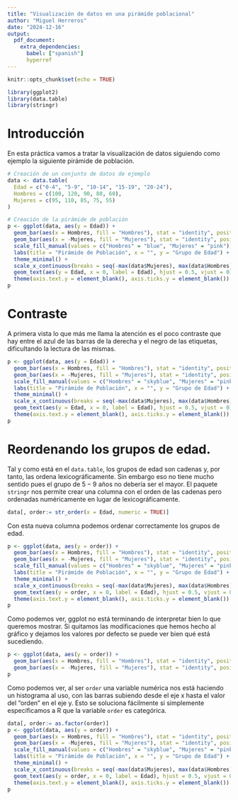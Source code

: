 ```yaml
---
title: "Visualización de datos en una pirámide poblacional"
author: "Miguel Herreros"
date: "2024-12-16"
output: 
  pdf_document:
    extra_dependencies:
      babel: ["spanish"]
      hyperref
---
```


```r
knitr::opts_chunk$set(echo = TRUE)
```

```r
library(ggplot2)
library(data.table)
library(stringr)
```

\maketitle

\tableofcontents

# Introducción

En esta práctica vamos a tratar la visualización de datos siguiendo como ejemplo la siguiente pirámide de población.

```r
# Creación de un conjunto de datos de ejemplo
data <- data.table(
  Edad = c("0-4", "5-9", "10-14", "15-19", "20-24"),
  Hombres = c(100, 120, 90, 80, 60),
  Mujeres = c(95, 110, 85, 75, 55)
)

# Creación de la pirámide de población
p <- ggplot(data, aes(y = Edad)) +
  geom_bar(aes(x = Hombres, fill = "Hombres"), stat = "identity", position = "identity") +
  geom_bar(aes(x = -Mujeres, fill = "Mujeres"), stat = "identity", position = "identity") +
  scale_fill_manual(values = c("Hombres" = "blue", "Mujeres" = "pink")) +
  labs(title = "Pirámide de Población", x = "", y = "Grupo de Edad") +
  theme_minimal() +
  scale_x_continuous(breaks = seq(-max(data$Mujeres), max(data$Hombres), by = 20), labels = abs(seq(-max(data$Mujeres), max(data$Hombres), by = 20))) +
  geom_text(aes(y = Edad, x = 0, label = Edad), hjust = 0.5, vjust = 0) +
  theme(axis.text.y = element_blank(), axis.ticks.y = element_blank())
p
```

# Contraste

A primera vista lo que más me llama la atención es el poco contraste que hay entre el azul de las barras de la derecha y el negro de las etiquetas, dificultando la lectura de las mismas.

```r
p <- ggplot(data, aes(y = Edad)) +
  geom_bar(aes(x = Hombres, fill = "Hombres"), stat = "identity", position = "identity") +
  geom_bar(aes(x = -Mujeres, fill = "Mujeres"), stat = "identity", position = "identity") +
  scale_fill_manual(values = c("Hombres" = "skyblue", "Mujeres" = "pink")) +
  labs(title = "Pirámide de Población", x = "", y = "Grupo de Edad") +
  theme_minimal() +
  scale_x_continuous(breaks = seq(-max(data$Mujeres), max(data$Hombres), by = 20), labels = abs(seq(-max(data$Mujeres), max(data$Hombres), by = 20))) +
  geom_text(aes(y = Edad, x = 0, label = Edad), hjust = 0.5, vjust = 0) +
  theme(axis.text.y = element_blank(), axis.ticks.y = element_blank())
p
```

# Reordenando los grupos de edad.

Tal y como está en el `data.table`, los grupos de edad son cadenas y, por tanto, las ordena lexicográficamente. Sin embargo eso no tiene mucho sentido pues el grupo de $5-9$ años no debería ser el mayor. El paquete `stringr` nos permite crear una columna con el orden de las cadenas pero ordenadas numéricamente en lugar de lexicográficamente.

```r
data[, order:= str_order(x = Edad, numeric = TRUE)]
```

Con esta nueva columna podemos ordenar correctamente los grupos de edad.
```r
p <- ggplot(data, aes(y = order)) +
  geom_bar(aes(x = Hombres, fill = "Hombres"), stat = "identity", position = "identity") +
  geom_bar(aes(x = -Mujeres, fill = "Mujeres"), stat = "identity", position = "identity") +
  scale_fill_manual(values = c("Hombres" = "skyblue", "Mujeres" = "pink")) +
  labs(title = "Pirámide de Población", x = "", y = "Grupo de Edad") +
  theme_minimal() +
  scale_x_continuous(breaks = seq(-max(data$Mujeres), max(data$Hombres), by = 20), labels = abs(seq(-max(data$Mujeres), max(data$Hombres), by = 20))) +
  geom_text(aes(y = order, x = 0, label = Edad), hjust = 0.5, vjust = 0) +
  theme(axis.text.y = element_blank(), axis.ticks.y = element_blank())
p
```
Como podemos ver, ggplot no está terminando de interpretar bien lo que queremos mostrar. Si quitamos las modificaciones que hemos hecho al gráfico y dejamos los valores por defecto se puede ver bien qué está sucediendo.
```r
p <- ggplot(data, aes(y = order)) +
  geom_bar(aes(x = Hombres, fill = "Hombres"), stat = "identity", position = "identity") +
  geom_bar(aes(x = -Mujeres, fill = "Mujeres"), stat = "identity", position = "identity")
p
```
Como podemos ver, al ser `order` una variable numérica nos está haciendo un histograma al uso, con las barras subiendo desde el eje x hasta el valor del "orden" en el eje y. Esto se soluciona fácilmente si simplemente especificamos a R que la variable `order` es categórica.
```r
data[, order:= as.factor(order)]
p <- ggplot(data, aes(y = order)) +
  geom_bar(aes(x = Hombres, fill = "Hombres"), stat = "identity", position = "identity") +
  geom_bar(aes(x = -Mujeres, fill = "Mujeres"), stat = "identity", position = "identity") +
  scale_fill_manual(values = c("Hombres" = "skyblue", "Mujeres" = "pink")) +
  labs(title = "Pirámide de Población", x = "", y = "Grupo de Edad") +
  theme_minimal() +
  scale_x_continuous(breaks = seq(-max(data$Mujeres), max(data$Hombres), by = 20), labels = abs(seq(-max(data$Mujeres), max(data$Hombres), by = 20))) +
  geom_text(aes(y = order, x = 0, label = Edad), hjust = 0.5, vjust = 0) +
  theme(axis.text.y = element_blank(), axis.ticks.y = element_blank())
p
```

